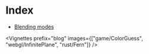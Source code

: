 
# Index

-   [Blending modes](#/blog/webgl/Blending)

<Vignettes
    prefix="blog"
    images={["game/ColorGuess", "webgl/InfinitePlane", "rust/Fern"]}
/>
